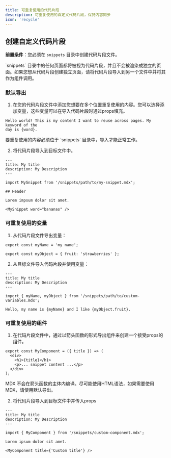 ```yaml
---
title: 可重复使用的代码片段
description: 可重复使用的自定义代码片段，保持内容同步
icon: 'recycle'
---
```



<SnippetIntro />

## 创建自定义代码片段

**前置条件**：您必须在 `snippets` 目录中创建代码片段文件。

<Note>
  `snippets` 目录中的任何页面都将被视为代码片段，并且不会被渲染成独立的页面。如果您想从代码片段创建独立页面，请将代码片段导入到另一个文件中并将其作为组件调用。
</Note>

### 默认导出

1. 在您的代码片段文件中添加您想要在多个位置重复使用的内容。您可以选择添加变量，这些变量可以在导入代码片段时通过props填充。

```mdx snippets/my-snippet.mdx
Hello world! This is my content I want to reuse across pages. My keyword of the
day is {word}.
```

<Warning>
  要重复使用的内容必须位于 `snippets` 目录中，导入才能正常工作。
</Warning>

2. 将代码片段导入到目标文件中。

```mdx destination-file.mdx
---
title: My title
description: My Description
---

import MySnippet from '/snippets/path/to/my-snippet.mdx';

## Header

Lorem impsum dolor sit amet.

<MySnippet word="bananas" />
```

### 可重复使用的变量

1. 从代码片段文件导出变量：

```mdx snippets/path/to/custom-variables.mdx
export const myName = 'my name';

export const myObject = { fruit: 'strawberries' };
```

2. 从目标文件导入代码片段并使用变量：

```mdx destination-file.mdx
---
title: My title
description: My Description
---

import { myName, myObject } from '/snippets/path/to/custom-variables.mdx';

Hello, my name is {myName} and I like {myObject.fruit}.
```

### 可重复使用的组件

1. 在代码片段文件中，通过以箭头函数的形式导出组件来创建一个接受props的组件。

```mdx snippets/custom-component.mdx
export const MyComponent = ({ title }) => (
  <div>
    <h1>{title}</h1>
    <p>... snippet content ...</p>
  </div>
);
```

<Warning>
  MDX 不会在箭头函数的主体内编译。尽可能使用HTML语法，如果需要使用MDX，请使用默认导出。
</Warning>

2. 将代码片段导入到目标文件中并传入props

```mdx destination-file.mdx
---
title: My title
description: My Description
---

import { MyComponent } from '/snippets/custom-component.mdx';

Lorem ipsum dolor sit amet.

<MyComponent title={'Custom title'} />
```